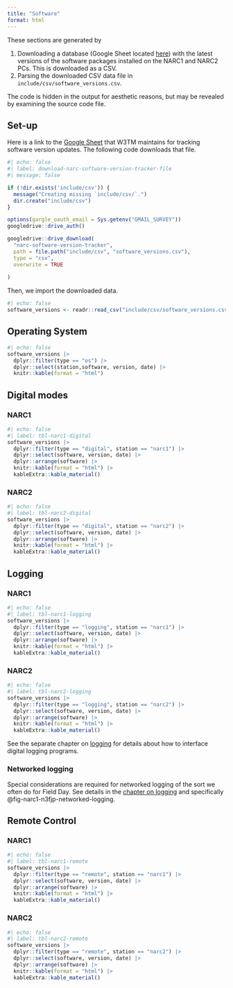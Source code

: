 ```yaml
---
title: "Software"
format: html
---
```


::: {.callout-important}
These sections are generated by 

1. Downloading a database (Google Sheet located [here](https://docs.google.com/spreadsheets/d/1NqblEGvrP0aiqWkBTs1G_hA3oWTKcxh_-Kb_m7E4G70/edit?usp=sharing)) with the latest versions of the software packages installed on the NARC1 and NARC2 PCs. This is downloaded as a CSV.
2. Parsing the downloaded CSV data file in `include/csv/software_versions.csv`.

The code is hidden in the output for aesthetic reasons, but may be revealed by examining the source code file.
:::

## Set-up

Here is a link to the [Google Sheet](https://docs.google.com/spreadsheets/d/1NqblEGvrP0aiqWkBTs1G_hA3oWTKcxh_-Kb_m7E4G70/edit?usp=sharing) that W3TM maintains for tracking software version updates.
The following code downloads that file.

```r
#| echo: false
#| label: download-narc-software-version-tracker-file
#| message: false

if (!dir.exists('include/csv')) {
  message("Creating missing `include/csv/`.")
  dir.create("include/csv")
}

options(gargle_oauth_email = Sys.getenv("GMAIL_SURVEY"))
googledrive::drive_auth()

googledrive::drive_download(
  "narc-software-version-tracker",
  path = file.path("include/csv", "software_versions.csv"),
  type = "csv",
  overwrite = TRUE
  
)
```

Then, we import the downloaded data.

```r
#| echo: false
software_versions <- readr::read_csv("include/csv/software_versions.csv", show_col_types = FALSE)
```

## Operating System

```r
#| echo: false
software_versions |>
  dplyr::filter(type == "os") |>
  dplyr::select(station,software, version, date) |>
  knitr::kable(format = "html") 
```

## Digital modes

### NARC1

```r
#| echo: false
#| label: tbl-narc1-digital
software_versions |>
  dplyr::filter(type == "digital", station == "narc1") |>
  dplyr::select(software, version, date) |>
  dplyr::arrange(software) |>
  knitr::kable(format = "html") |>
  kableExtra::kable_material()
```

### NARC2

```r
#| echo: false
#| label: tbl-narc2-digital
software_versions |>
  dplyr::filter(type == "digital", station == "narc2") |>
  dplyr::select(software, version, date) |>
  dplyr::arrange(software) |>
  knitr::kable(format = "html") |>
  kableExtra::kable_material()
```

## Logging

### NARC1

```r
#| echo: false
#| label: tbl-narc1-logging
software_versions |>
  dplyr::filter(type == "logging", station == "narc1") |>
  dplyr::select(software, version, date) |>
  dplyr::arrange(software) |>
  knitr::kable(format = "html") |>
  kableExtra::kable_material()
```

### NARC2

```r
#| echo: false
#| label: tbl-narc2-logging
software_versions |>
  dplyr::filter(type == "logging", station == "narc2") |>
  dplyr::select(software, version, date) |>
  dplyr::arrange(software) |>
  knitr::kable(format = "html") |>
  kableExtra::kable_material()
```

See the separate chapter on [logging](logging.qmd) for details about how to interface digital logging programs.

### Networked logging

Special considerations are required for networked logging of the sort we often do for Field Day.
See details in the [chapter on logging](logging.qmd#networked-logging) and specifically @fig-narc1-n3fjp-networked-logging.

## Remote Control

### NARC1

```r
#| echo: false
#| label: tbl-narc1-remote
software_versions |>
  dplyr::filter(type == "remote", station == "narc1") |>
  dplyr::select(software, version, date) |>
  dplyr::arrange(software) |>
  knitr::kable(format = "html") |>
  kableExtra::kable_material()
```

### NARC2

```r
#| echo: false
#| label: tbl-narc2-remote
software_versions |>
  dplyr::filter(type == "remote", station == "narc2") |>
  dplyr::select(software, version, date) |>
  dplyr::arrange(software) |>
  knitr::kable(format = "html") |>
  kableExtra::kable_material()
```
